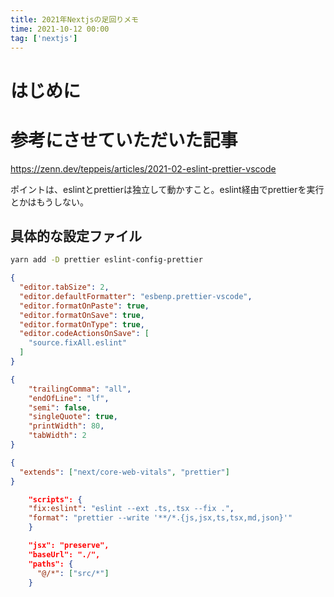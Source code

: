 ```yaml
---
title: 2021年Nextjsの足回りメモ
time: 2021-10-12 00:00
tag: ['nextjs']
---
```


# はじめに

# 参考にさせていただいた記事

https://zenn.dev/teppeis/articles/2021-02-eslint-prettier-vscode

ポイントは、eslintとprettierは独立して動かすこと。eslint経由でprettierを実行とかはもうしない。

## 具体的な設定ファイル

```sh
yarn add -D prettier eslint-config-prettier
```

```json title=.vscode/setting.json
{
  "editor.tabSize": 2,
  "editor.defaultFormatter": "esbenp.prettier-vscode",
  "editor.formatOnPaste": true,
  "editor.formatOnSave": true,
  "editor.formatOnType": true,
  "editor.codeActionsOnSave": [
    "source.fixAll.eslint"
  ]
}
```

```json title=.prettierrc
{
	"trailingComma": "all",
	"endOfLine": "lf",
	"semi": false,
	"singleQuote": true,
	"printWidth": 80,
	"tabWidth": 2
}
```

```json title=.eslintrc.json
{
  "extends": ["next/core-web-vitals", "prettier"]
}
```

```json title=package.json
	"scripts": {
    "fix:eslint": "eslint --ext .ts,.tsx --fix .",
    "format": "prettier --write '**/*.{js,jsx,ts,tsx,md,json}'"
	}
```

```json title=tsconfig.json
    "jsx": "preserve",
    "baseUrl": "./",
    "paths": {
      "@/*": ["src/*"]
    }
```